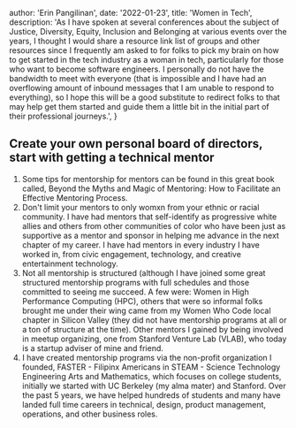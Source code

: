 
  author: 'Erin Pangilinan',
  date: '2022-01-23',
  title: 'Women in Tech',
  description:
    'As I have spoken at several conferences about the subject of Justice, Diversity, Equity, Inclusion and Belonging at various events over the years, I thought I would share a resource link list of groups and other resources since I frequently am asked to for folks to pick my brain on how to get started in the tech industry as a woman in tech, particularly for those who want to become software engineers. I personally do not have the bandwidth to meet with everyone (that is impossible and I have had an overflowing amount of inbound messages that I am unable to respond to everything), so I hope this will be a good substitute to redirect folks to that may help get them started and guide them a little bit in the initial part of their professional journeys.',
}


## Create your own personal board of directors, start with getting a technical mentor 

1. Some tips for mentorship for mentors can be found in this great book called, Beyond the Myths and Magic of Mentoring: How to Facilitate an Effective Mentoring Process.
2. Don't limit your mentors to only womxn from your ethnic or racial community. I have had mentors that self-identify as progressive white allies and others from other communities of color who have been just as supportive as a mentor and sponsor in helping me advance in the next chapter of my career. I have had mentors in every industry I have worked in, from civic engagement, technology, and creative entertainment technology. 
3. Not all mentorship is structured (although I have joined some great structured mentorship programs with full schedules and those committed to seeing me succeed. A few were: Women in High Performance Computing (HPC), others that were so informal folks brought me under their wing came from my Women Who Code local chapter in Silicon Valley (they did not have mentorship programs at all or a ton of structure at the time). Other mentors I gained by being involved in meetup organizing, one from Stanford Venture Lab (VLAB), who today is a startup adviser of mine and friend.
4. I have created mentorship programs via the non-profit organization I founded, FASTER - Filipinx Americans in STEAM - Science Technology Engineering Arts and Mathematics, which focuses on college students, initially we started with UC Berkeley (my alma mater) and Stanford. Over the past 5 years, we have helped hundreds of students and many have landed full time careers in technical, design, product management, operations, and other business roles.